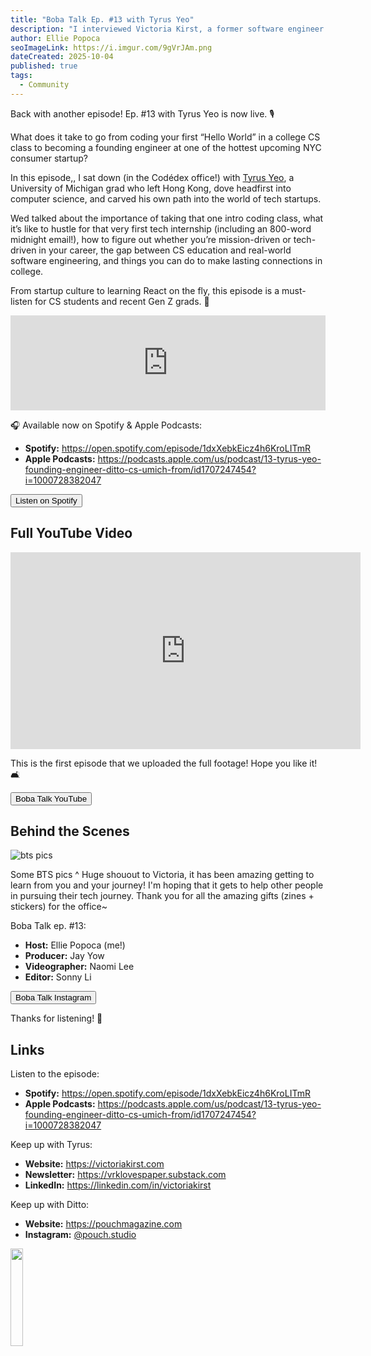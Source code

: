 ```yaml
---
title: "Boba Talk Ep. #13 with Tyrus Yeo"
description: "I interviewed Victoria Kirst, a former software engineer of 13 years working at Google and The Browser Company, and what she's doing now!"
author: Ellie Popoca
seoImageLink: https://i.imgur.com/9gVrJAm.png
dateCreated: 2025-10-04
published: true
tags:
  - Community
---
```


Back with another episode! Ep. #13 with Tyrus Yeo is now live. 🎙️

What does it take to go from coding your first “Hello World” in a college CS class to becoming a founding engineer at one of the hottest upcoming NYC consumer startup? 

In this episode,, I sat down (in the Codédex office!) with [Tyrus Yeo](linkedin.com/in/tyrus-yeo), a University of Michigan grad who left Hong Kong, dove headfirst into computer science, and carved his own path into the world of tech startups.

Wed talked about the importance of taking that one intro coding class, what it’s like to hustle for that very first tech internship (including an 800-word midnight email!), how to figure out whether you’re mission-driven or tech-driven in your career, the gap between CS education and real-world software engineering, and things you can do to make lasting connections in college. 

From startup culture to learning React on the fly, this episode is a must-listen for CS students and recent Gen Z grads. 💌

<iframe style={{ borderRadius: "12px" }} src="https://open.spotify.com/embed/episode/1dxXebkEicz4h6KroLITmR?utm_source=generator&theme=0" width="100%" height="152" frameBorder="0" allowFullScreen allow="autoplay; clipboard-write; encrypted-media; fullscreen; picture-in-picture" loading="lazy"></iframe>

🎧 Available now on Spotify & Apple Podcasts:

- **Spotify:** https://open.spotify.com/episode/1dxXebkEicz4h6KroLITmR
- **Apple Podcasts:** https://podcasts.apple.com/us/podcast/13-tyrus-yeo-founding-engineer-ditto-cs-umich-from/id1707247454?i=1000728382047

<div style={{ display: "flex", justifyContent: "center", marginBottom: "1.2rem", transform: "scale(.9)" }}>
  <a href="https://open.spotify.com/episode/1dxXebkEicz4h6KroLITmR" style={{ all: "unset" }} target="_blank" and rel="noopener noreferrer"><Button variant="yellow">Listen on Spotify</Button></a>
</div>

## Full YouTube Video

<iframe width="560" height="315" src="https://www.youtube.com/embed/1Su-ZW6Ty8c?si=uC2yXQw-v_JYAUUG" title="YouTube video player" frameborder="0" allow="accelerometer; autoplay; clipboard-write; encrypted-media; gyroscope; picture-in-picture; web-share" referrerpolicy="strict-origin-when-cross-origin" allowfullscreen></iframe>

This is the first episode that we uploaded the full footage! Hope you like it! 🛋️

<div style={{ display: "flex", justifyContent: "center", marginBottom: "1.2rem", transform: "scale(.9)" }}>
  <a href="https://www.youtube.com/@bobatalk" style={{ all: "unset" }} target="_blank" and rel="noopener noreferrer"><Button variant="yellow">Boba Talk YouTube</Button></a>
</div>

## Behind the Scenes

![bts pics](https://i.imgur.com/etT42pP.png)

Some BTS pics ^ Huge shouout to Victoria, it has been amazing getting to learn from you and your journey! I'm hoping that it gets to help other people in pursuing their tech journey. Thank you for all the amazing gifts (zines + stickers) for the office~

Boba Talk ep. #13:

- **Host:** Ellie Popoca (me!)
- **Producer:** Jay Yow
- **Videographer:** Naomi Lee
- **Editor:** Sonny Li

<div style={{ display: "flex", justifyContent: "center", marginBottom: "1.2rem", transform: "scale(.9)" }}>
  <a href="https://www.instagram.com/bobatalk.pod" style={{ all: "unset" }} target="_blank" and rel="noopener noreferrer"><Button variant="yellow">Boba Talk Instagram</Button></a>
</div>

Thanks for listening! 🧋

## Links

Listen to the episode: 

- **Spotify:** https://open.spotify.com/episode/1dxXebkEicz4h6KroLITmR
- **Apple Podcasts:** https://podcasts.apple.com/us/podcast/13-tyrus-yeo-founding-engineer-ditto-cs-umich-from/id1707247454?i=1000728382047

Keep up with Tyrus:

- **Website:** ⁠https://victoriakirst.com⁠
- **Newsletter:** ⁠https://vrklovespaper.substack.com⁠
- **LinkedIn:** ⁠https://linkedin.com/in/victoriakirst⁠

Keep up with Ditto:

- **Website:** ⁠⁠https://pouchmagazine.com
- ⁠**Instagram:** ⁠[@pouch.studio](https://instagram.com/pouch.studio)

<img src="https://i.imgur.com/9OYEZh0.png" width="20%" />
